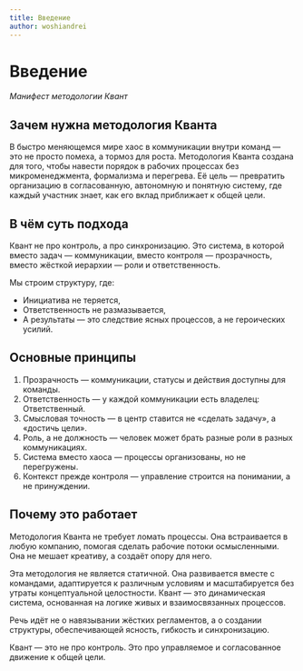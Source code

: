 ```yaml
---
title: Введение
author: woshiandrei
---
```


# Введение

_Манифест методологии Квант_

## Зачем нужна методология Кванта

В быстро меняющемся мире хаос в коммуникации внутри команд — это не просто
помеха, а тормоз для роста. Методология Кванта создана для того, чтобы навести
порядок в рабочих процессах без микроменеджмента, формализма и перегрева. Её
цель — превратить организацию в согласованную, автономную и понятную систему,
где каждый участник знает, как его вклад приближает к общей цели.

## В чём суть подхода

Квант не про контроль, а про синхронизацию. Это система, в которой вместо задач
— коммуникации, вместо контроля — прозрачность, вместо жёсткой иерархии — роли и
ответственность.

Мы строим структуру, где:

- Инициатива не теряется,
- Ответственность не размазывается,
- А результаты — это следствие ясных процессов, а не героических усилий.

## Основные принципы

1. Прозрачность — коммуникации, статусы и действия доступны для команды.
2. Ответственность — у каждой коммуникации есть владелец: Ответственный.
3. Смысловая точность — в центр ставится не «сделать задачу», а «достичь цели».
4. Роль, а не должность — человек может брать разные роли в разных
   коммуникациях.
5. Система вместо хаоса — процессы организованы, но не перегружены.
6. Контекст прежде контроля — управление строится на понимании, а не
   принуждении.

## Почему это работает

Методология Кванта не требует ломать процессы. Она встраивается в любую
компанию, помогая сделать рабочие потоки осмысленными. Она не мешает креативу, а
создаёт опору для него.

Эта методология не является статичной. Она развивается вместе с командами,
адаптируется к различным условиям и масштабируется без утраты концептуальной
целостности. Квант — это динамическая система, основанная на логике живых и
взаимосвязанных процессов.

Речь идёт не о навязывании жёстких регламентов, а о создании структуры,
обеспечивающей ясность, гибкость и синхронизацию.

Квант — это не про контроль. Это про управляемое и согласованное движение к
общей цели.
